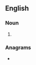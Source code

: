 ==English==

===Noun===
{{head|en|noun form}}

# {{plural of|en|microsite}}

===Anagrams===
* {{anagrams|en|a=ceiimorsst|eroticisms|isometrics}}